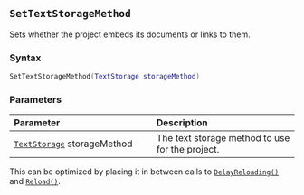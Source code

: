 ::: {.minipage data-latex="{\textwidth}"}
## `SetTextStorageMethod`

Sets whether the project embeds its documents or links to them.

### Syntax {-}

``` .lua
SetTextStorageMethod(TextStorage storageMethod)
```

### Parameters {-}

**Parameter** | **Description**
| :-- | :-- |
| [`TextStorage`](#textstorage) storageMethod | The text storage method to use for the project. |

:::: {.tipsection data-latex=""}
This can be optimized by placing it in between calls to [`DelayReloading()`](#batch-delayreloading) and [`Reload()`](#batch-reload).
::::
:::
